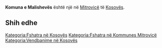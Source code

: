 {{Fshat në 
 | Emri                = Komuna e Malishevës
 | EmriAlt                = 
 | NAME_SHORT_FORM=      Malishevë
 | NAME_GENERIC=      Komuna
 | NAME_SORT_NAME_RO=      KOMUNAEMALISHEVES
 | FULL_NAME_RO = Komuna e Malishevës
 | FULL_NAME_ND_RO=Komuna e Malisheves
 | SORT_NAME_RG=MALISHEVES KOMUNAE
 | FULL_NAME_RG=Malishevës, Komuna e
 | FULL_NAME_ND_RG=Malisheves, Komuna e
 | SRP_NAME_SHORT_FORM=      
 | SRP_NAME_GENERIC=      
 | SRP_NAME_SORT_NAME_RO=      
 | SRP_FULL_NAME_RO = 
 | SRP_FULL_NAME_ND_RO=
 | SRP_SORT_NAME_RG=
 | SRP_FULL_NAME_RG=
 | SRP_FULL_NAME_ND_RG=
 | Emri (Rasa dhanore) = 
 | Figura              = 
 | Shteti              = Kosovo
 | Komuna              = Mitrovicë
 | Kodi postar         = 
 | Sipërfaqja          = 

 | Popullsia           = 

 | Regj. i popullsisë  = 
 | Dend. e popullsisë  = 
 | Faqja zyrtare       = 
 <!--- Koordinatat ----> 
 | Gjerësia            = 42.483333
 | Gjatësia            = 20.75
 | Lartësia            = 
}}
'''Komuna e Malishevës''' është një [[]] në [[Mitrovicë]] të [[Kosovës]].

<!-- == Gjeografia == -->
<!-- == Historia == -->
<!-- == Demografia == -->
== Shih edhe ==
{{Komuna Mitrovicë}}
{{Kosovo-Administrata-Cung}}

[[Kategoria:Fshatra në Kosovës]]
[[Kategoria:Fshatra në Kommunes Mitrovicë]]
[[Kategoria:Vendbanime në Kosovës]]